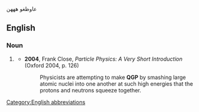 عاوظغو 
هههن

==English==

===Noun===
{{wikipedia}}
{{en-noun|?}}

# {{lb|en|physics}} {{initialism of|en|quark-gluon plasma}}
#* '''2004''', Frank Close, ''Particle Physics: A Very Short Introduction'' (Oxford 2004, p. 126)
#*: Physicists are attempting to make '''QGP''' by smashing large atomic nuclei into one another at such high energies that the protons and neutrons squeeze together.

[[Category:English abbreviations]]